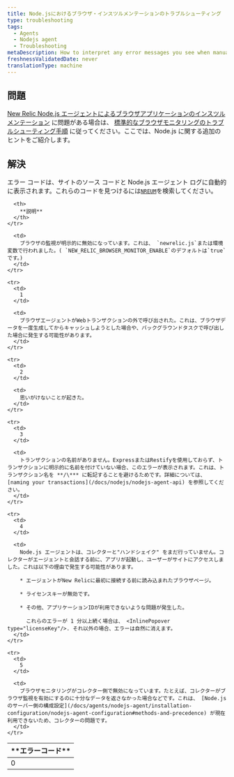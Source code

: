 ```yaml
---
title: Node.jsにおけるブラウザ・インスツルメンテーションのトラブルシューティング
type: troubleshooting
tags:
  - Agents
  - Nodejs agent
  - Troubleshooting
metaDescription: How to interpret any error messages you see when manually inserting the browser agent with New Relic's Node.js agent.
freshnessValidatedDate: never
translationType: machine
---
```


## 問題

[New Relic Node.js エージェントによるブラウザアプリケーションのインスツルメンテーション](/docs/nodejs/page-load-timing-in-nodejs) に問題がある場合は、 [標準的なブラウザモニタリングのトラブルシューティング手順](/docs/new-relic-browser/troubleshooting-page-view-monitoring) に従ってください。ここでは、Node.js に関する追加のヒントをご紹介します。

## 解決

エラー コードは、サイトのソース コードと Node.js エージェント ログに自動的に表示されます。これらのコードを見つけるには[`NREUM`](/docs/new-relic-browser/troubleshooting-page-view-monitoring#javascript)を検索してください。

<table>
  <thead>
    <tr>
      <th width={100}>
        **エラーコード**
      </th>

      <th>
        **説明**
      </th>
    </tr>
  </thead>

  <tbody>
    <tr>
      <td>
        0
      </td>

      <td>
        ブラウザの監視が明示的に無効になっています。これは、 `newrelic.js`または環境変数で行われました。( `NEW_RELIC_BROWSER_MONITOR_ENABLE`のデフォルトは`true`です。)
      </td>
    </tr>

    <tr>
      <td>
        1
      </td>

      <td>
        ブラウザエージェントがWebトランザクションの外で呼び出された。これは、ブラウザデータを一度生成してからキャッシュしようとした場合や、バックグラウンドタスクで呼び出した場合に発生する可能性があります。
      </td>
    </tr>

    <tr>
      <td>
        2
      </td>

      <td>
        思いがけないことが起きた。
      </td>
    </tr>

    <tr>
      <td>
        3
      </td>

      <td>
        トランザクションの名前がありません。ExpressまたはRestifyを使用しておらず、トランザクションに明示的に名前を付けていない場合、このエラーが表示されます。これは、トランザクション名を **/\*** に転記することを避けるためです。詳細については、 [naming your transactions](/docs/nodejs/nodejs-agent-api) を参照してください。
      </td>
    </tr>

    <tr>
      <td>
        4
      </td>

      <td>
        Node.js エージェントは、コレクターと"ハンドシェイク" をまだ行っていません。コレクターがエージェントと会話する前に、アプリが起動し、ユーザーがサイトにアクセスしました。これは以下の理由で発生する可能性があります。

        * エージェントがNew Relicに最初に接続する前に読み込まれたブラウザページ。

        * ライセンスキーが無効です。

        * その他、アプリケーションIDが利用できないような問題が発生した。

          これらのエラーが 1 分以上続く場合は、 <InlinePopover type="licenseKey"/>. それ以外の場合、エラーは自然に消えます。
      </td>
    </tr>

    <tr>
      <td>
        5
      </td>

      <td>
        ブラウザモニタリングがコレクター側で無効になっています。たとえば、コレクターがブラウザ監視を有効にするのに十分なデータを返さなかった場合などです。これは、 [Node.jsのサーバー側の構成設定](/docs/agents/nodejs-agent/installation-configuration/nodejs-agent-configuration#methods-and-precedence) が現在利用できないため、コレクターの問題です。
      </td>
    </tr>
  </tbody>
</table>